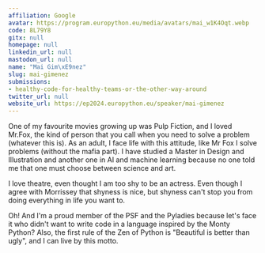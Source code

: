 ```yaml
---
affiliation: Google
avatar: https://program.europython.eu/media/avatars/mai_w1K4Oqt.webp
code: 8L79Y8
gitx: null
homepage: null
linkedin_url: null
mastodon_url: null
name: "Mai Gim\xE9nez"
slug: mai-gimenez
submissions:
- healthy-code-for-healthy-teams-or-the-other-way-around
twitter_url: null
website_url: https://ep2024.europython.eu/speaker/mai-gimenez
---
```


One of my favourite movies growing up was Pulp Fiction, and I loved Mr.Fox, the kind of person that you call when you need to solve a problem (whatever this is). As an adult, I face life with this attitude, like Mr Fox I solve problems (without the mafia part). I have studied a Master in Design and Illustration and another one in AI and machine learning because no one told me that one must choose between science and art.

I love theatre, even thought I am too shy to be an actress. Even though I agree with Morrissey that shyness is nice, but shyness can't stop you from doing everything in life you want to.

Oh! And I'm a proud member of the PSF and the Pyladies because let's face it who didn't want to write code in a language inspired by the Monty Python? Also, the first rule of the Zen of Python is "Beautiful is better than ugly", and I can live by this motto.